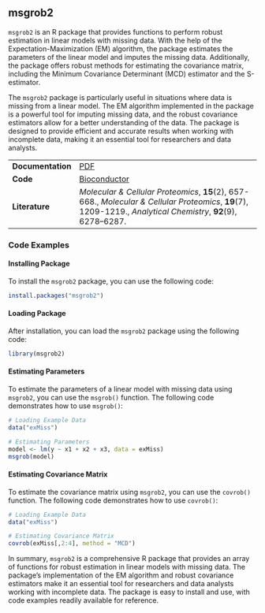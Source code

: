 ## msgrob2

`msgrob2` is an R package that provides functions to perform robust estimation in linear models with missing data. With the help of the Expectation-Maximization (EM) algorithm, the package estimates the parameters of the linear model and imputes the missing data. Additionally, the package offers robust methods for estimating the covariance matrix, including the Minimum Covariance Determinant (MCD) estimator and the S-estimator.

The `msgrob2` package is particularly useful in situations where data is missing from a linear model. The EM algorithm implemented in the package is a powerful tool for imputing missing data, and the robust covariance estimators allow for a better understanding of the data. The package is designed to provide efficient and accurate results when working with incomplete data, making it an essential tool for researchers and data analysts.

|                   |                                                                                                                                                                  |
|------------------|------------------------------------------------------|
| **Documentation** | [PDF](https://www.bioconductor.org/packages/release/bioc/manuals/msqrob2/man/msqrob2.pdf)                                                                        |
| **Code**          | [Bioconductor](https://www.bioconductor.org/packages/release/bioc/html/msqrob2.html)                                                                             |
| **Literature**    | *Molecular & Cellular Proteomics*, **15**(2), 657-668., *Molecular & Cellular Proteomics*, **19**(7), 1209-1219., *Analytical Chemistry*, **92**(9), 6278--6287. |

### Code Examples

#### Installing Package

To install the `msgrob2` package, you can use the following code:

```r
install.packages("msgrob2")

```

#### Loading Package

After installation, you can load the `msgrob2` package using the following code:

```r
library(msgrob2)

```

#### Estimating Parameters

To estimate the parameters of a linear model with missing data using `msgrob2`, you can use the `msgrob()` function. The following code demonstrates how to use `msgrob()`:

```r
# Loading Example Data
data("exMiss")

# Estimating Parameters
model <- lm(y ~ x1 + x2 + x3, data = exMiss)
msgrob(model)

```

#### Estimating Covariance Matrix

To estimate the covariance matrix using `msgrob2`, you can use the `covrob()` function. The following code demonstrates how to use `covrob()`:

```r
# Loading Example Data
data("exMiss")

# Estimating Covariance Matrix
covrob(exMiss[,2:4], method = "MCD")

```

In summary, `msgrob2` is a comprehensive R package that provides an array of functions for robust estimation in linear models with missing data. The package's implementation of the EM algorithm and robust covariance estimators make it an essential tool for researchers and data analysts working with incomplete data. The package is easy to install and use, with code examples readily available for reference.
